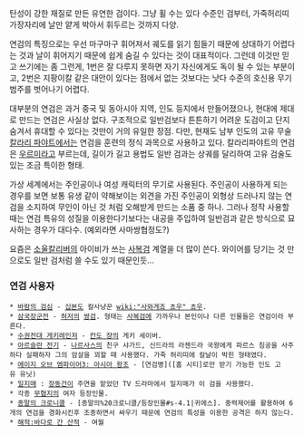 탄성이 강한 재질로 만든 유연한 검이다. 그냥 휠 수는 있다 수준인 검부터, 가죽허리띠 가장자리에 날만 얕게 박아서 휘두르는 것까지 다양.

연검의 특징으로는 우선 마구마구 휘어져서 궤도를 읽기 힘들기 때문에 상대하기 어렵다는 것과 날이 휘어지기 때문에 쉽게 숨길 수 있다는 것이 대표적이다. 그런데 이것만 믿고 쓰기에는 좀 그런게, 1번은 잘 다루지 못하면 자기 자신에게도 독이 될 수 있는 부분이고, 2번은 지팡이칼 같은 대안이 있다는 점에서 없는 것보다는 낫다 수준의 호신용 무기 범주를 벗어나기 어렵다.

대부분의 연검은 과거 중국 및 동아시아 지역, 인도 등지에서 만들어졌으나, 현대에 제대로 만드는 연검은 사실상 없다. 구조적으로 일반검보다 튼튼하기 어려운 도검이고 단지 숨겨서 휴대할 수 있다는 것만이 거의 유일한 장점.
다만, 현재도 남부 인도의 고유 무술 [[칼라리 파야트]]에서는 연검을 훈련의 정식 과목으로 사용하고 있다. 칼라리파야트의 연검은 [[우르미]]라고 부르는데, 길이가 길고 용법도 일반 검과는 상궤를 달리하여 고유 검술도 있는 조금 특이한 형태.


가상 세계에서는 주인공이나 여성 캐릭터의 무기로 사용된다. 주인공이 사용하게 되는 경우를 보면 보통 유생 같이 약해보이는 외견을 가진 주인공이 외형상 드러나지 않는 연검을 소지하여 무인이 아닌 것 처럼 오해받게 만드는 소품 중 하나. 그러나 정작 사용할 때는 연검 특유의 성질을 이용한다기보다는 내공을 주입하여 일반검과 같은 방식으로 묘사하는 경우가 대다수. (예외라면 사마쌍협정도?)

요즘은 [[소울칼리버]]의 아이비가 쓰는 [[사복검]] 계열을 더 많이 쓴다.
와이어를 당기는 것 만으로도 일반 검처럼 쓸 수도 있기 때문인듯...

=== 연검 사용자 ===
 * [[바람의 검심]] - [[십본도]] 칼사냥꾼 [[wiki:"사와게죠 쵸우" 쵸우]].
 * [[삼국장군전]] - [[허저]]의 [[쌍검]]. 형태는 [[사복검]]에 가까우나 본인이나 다른 인물들은 연검이라 부른다.
 * [[수권전대 게키레인저]] - [[칸도 쟝]]의 게키 세이버.
 * [[아르슬란 전기]] - [[나르사스]]의 친구 샤가드, 신드라의 라젠드라 국왕에게 파르스 침공을 사주하다 실패하자 그의 암살을 꾀할 때 사용했다. 가죽 허리띠에 칼날이 박힌 형태였다.
 * [[에이지 오브 엠파이어3: 아시아 왕조]] - [연검병]([홈 시티]로만 받기 가능한 인도 고유 유닛)
 * [[일지매]] : [[장동건]]이 주연을 맡았던 TV 드라마에서 일지매가 이 검을 사용했다.
 * 각종 [[무협지]]의 여자 등장인물.
 * [[종말의 크로니클]] - [종말의%20크로니클/등장인물#s-4.1|귀에스]. 중력제어를 활용하여 6개의 연검을 경화시킨후 조종하면서 싸우기 때문에 연검의 특성을 이용한 공격은 하지 않는다.
 * [[해적:바다로 간 산적]] - 여월
